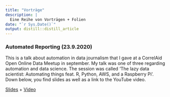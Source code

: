 ```yaml
---
title: "Vorträge"
description: |
  Eine Reihe von Vorträgen + Folien
date: "`r Sys.Date()`"
output: distill::distill_article
---
```


### Automated Reporting (23.9.2020)

This is a talk about automation in data journalism that I gave at a CorrelAid Open Online Data Meetup in september. My talk was one of three regarding automation and data science. The session was called ‘The lazy data scientist: Automating things feat. R, Python, AWS, and a Raspberry Pi’. Down below, you find slides as well as a link to the YouTube video.

[Slides](talks/automation-aws.pdf) + [Video](https://www.youtube.com/watch?v=tFRNBHqg_ZQ)



